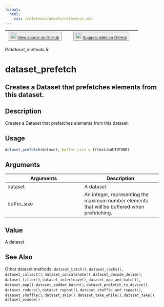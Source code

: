 ```yaml
---
format:
  html:
    css: /reference/assets/reference.css
---
```


| <button class="button"> ![](/reference/assets/GitHub-Mark-32px.png){width="20"} [View source on GitHub](https://github.com/rstudio/tfdatasets//blob/main/R/dataset_methods.R) </button> | <button class="button"> ![](/reference/assets/GitHub-Mark-32px.png){width="20"} [Suggest edits on GitHub](https://github.com/rstudio/tfdatasets//edit/main/R/dataset_methods.R) </button> |
|:------------------------------:|:--------------------------------------:|

*R/dataset_methods.R*

# dataset_prefetch

## Creates a Dataset that prefetches elements from this dataset.

## Description
Creates a Dataset that prefetches elements from this dataset. 


## Usage
```r
dataset_prefetch(dataset, buffer_size = tf$data$AUTOTUNE) 
```

## Arguments
|Arguments|Description|
|---|---|
| dataset | A dataset |
| buffer_size | An integer, representing the maximum number elements that will be buffered when prefetching. |



## Value
A dataset 



## See Also
Other dataset methods:  `dataset_batch()`, `dataset_cache()`, `dataset_collect()`, `dataset_concatenate()`, `dataset_decode_delim()`, `dataset_filter()`, `dataset_interleave()`, `dataset_map_and_batch()`, `dataset_map()`, `dataset_padded_batch()`, `dataset_prefetch_to_device()`, `dataset_reduce()`, `dataset_repeat()`, `dataset_shuffle_and_repeat()`, `dataset_shuffle()`, `dataset_skip()`, `dataset_take_while()`, `dataset_take()`, `dataset_window()`

